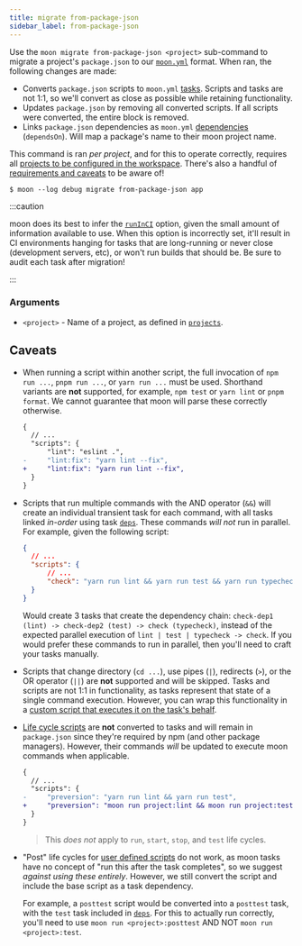 ```yaml
---
title: migrate from-package-json
sidebar_label: from-package-json
---
```


Use the `moon migrate from-package-json <project>` sub-command to migrate a project's `package.json`
to our [`moon.yml`](../../config/project) format. When ran, the following changes are made:

- Converts `package.json` scripts to `moon.yml` [tasks](../../config/project#tasks). Scripts and
  tasks are not 1:1, so we'll convert as close as possible while retaining functionality.
- Updates `package.json` by removing all converted scripts. If all scripts were converted, the
  entire block is removed.
- Links `package.json` dependencies as `moon.yml` [dependencies](../../config/project#dependson)
  (`dependsOn`). Will map a package's name to their moon project name.

This command is ran _per project_, and for this to operate correctly, requires all
[projects to be configured in the workspace](../../config/workspace#projects). There's also a
handful of [requirements and caveats](#caveats) to be aware of!

```shell
$ moon --log debug migrate from-package-json app
```

:::caution

moon does its best to infer the [`runInCI`](../../config/project#runinci) option, given the small
amount of information available to use. When this option is incorrectly set, it'll result in CI
environments hanging for tasks that are long-running or never close (development servers, etc), or
won't run builds that should be. Be sure to audit each task after migration!

:::

### Arguments

- `<project>` - Name of a project, as defined in [`projects`](../../config/workspace#projects).

## Caveats

- When running a script within another script, the full invocation of `npm run ...`, `pnpm run ...`,
  or `yarn run ...` must be used. Shorthand variants are **not** supported, for example, `npm test`
  or `yarn lint` or `pnpm format`. We cannot guarantee that moon will parse these correctly
  otherwise.

  ```diff title="package.json"
  {
  	// ...
  	"scripts": {
  		"lint": "eslint .",
  -		"lint:fix": "yarn lint --fix",
  +		"lint:fix": "yarn run lint --fix",
  	}
  }
  ```

- Scripts that run multiple commands with the AND operator (`&&`) will create an individual
  transient task for each command, with all tasks linked _in-order_ using task
  [`deps`](../../config/project#deps). These commands _will not_ run in parallel. For example, given
  the following script:

  ```json title="package.json"
  {
  	// ...
  	"scripts": {
  		// ...
  		"check": "yarn run lint && yarn run test && yarn run typecheck"
  	}
  }
  ```

  Would create 3 tasks that create the dependency chain:
  `check-dep1 (lint) -> check-dep2 (test) -> check (typecheck)`, instead of the expected parallel
  execution of `lint | test | typecheck -> check`. If you would prefer these commands to run in
  parallel, then you'll need to craft your tasks manually.

- Scripts that change directory (`cd ...`), use pipes (`|`), redirects (`>`), or the OR operator
  (`||`) are **not** supported and will be skipped. Tasks and scripts are not 1:1 in functionality,
  as tasks represent that state of a single command execution. However, you can wrap this
  functionality in a
  [custom script that executes it on the task's behalf](../../faq#how-to-pipe-or-redirect-tasks).

- [Life cycle scripts](https://docs.npmjs.com/cli/v8/using-npm/scripts#life-cycle-scripts) are
  **not** converted to tasks and will remain in `package.json` since they're required by npm (and
  other package managers). However, their commands _will_ be updated to execute moon commands when
  applicable.

  ```diff title="package.json"
  {
  	// ...
  	"scripts": {
  -		"preversion": "yarn run lint && yarn run test",
  +		"preversion": "moon run project:lint && moon run project:test",
  	}
  }
  ```

  > This _does not_ apply to `run`, `start`, `stop`, and `test` life cycles.

- "Post" life cycles for
  [user defined scripts](https://docs.npmjs.com/cli/v8/using-npm/scripts#npm-run-user-defined) do
  not work, as moon tasks have no concept of "run this after the task completes", so we suggest
  _against using these entirely_. However, we still convert the script and include the base script
  as a task dependency.

  For example, a `posttest` script would be converted into a `posttest` task, with the `test` task
  included in [`deps`](../../config/project#deps). For this to actually run correctly, you'll need
  to use `moon run <project>:posttest` AND NOT `moon run <project>:test`.
